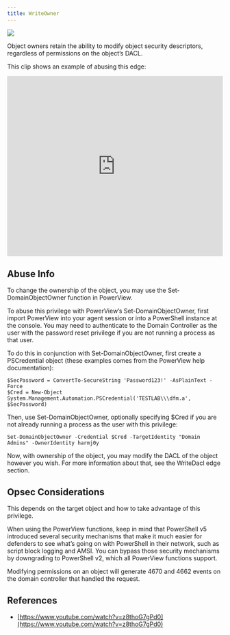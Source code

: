 ---
title: WriteOwner
---

<img noZoom src="/assets/enterprise-AND-community-edition-pill-tag.svg"/>



Object owners retain the ability to modify object security descriptors, regardless of permissions on the object’s DACL.

This clip shows an example of abusing this edge:

<iframe id="youtube-2475" frameborder="0" allowfullscreen="" allow="accelerometer; autoplay; clipboard-write; encrypted-media; gyroscope; picture-in-picture; web-share" referrerpolicy="strict-origin-when-cross-origin" title="Player for 2 11 BloodHound Head to Tail Andy Robbins Rohan Vazarkar" width="100%" height="420" src="https://www.youtube.com/embed/fqYoOoghqdE?autoplay=0&amp;controls=0&amp;disablekb=1&amp;playsinline=1&amp;cc_load_policy=0&amp;cc_lang_pref=auto&amp" data-gtm-yt-inspected-6="true"></iframe>

Abuse Info
----------

To change the ownership of the object, you may use the Set-DomainObjectOwner function in PowerView.

To abuse this privilege with PowerView’s Set-DomainObjectOwner, first import PowerView into your agent session or into a PowerShell instance at the console. You may need to authenticate to the Domain Controller as the user with the password reset privilege if you are not running a process as that user.

To do this in conjunction with Set-DomainObjectOwner, first create a PSCredential object (these examples comes from the PowerView help documentation):
```
$SecPassword = ConvertTo-SecureString 'Password123!' -AsPlainText -Force
$Cred = New-Object System.Management.Automation.PSCredential('TESTLAB\\\dfm.a', $SecPassword)
```
Then, use Set-DomainObjectOwner, optionally specifying $Cred if you are not already running a process as the user with this privilege:
```
Set-DomainObjectOwner -Credential $Cred -TargetIdentity "Domain Admins" -OwnerIdentity harmj0y
```
Now, with ownership of the object, you may modify the DACL of the object however you wish. For more information about that, see the WriteDacl edge section.

Opsec Considerations
--------------------

This depends on the target object and how to take advantage of this privilege.

When using the PowerView functions, keep in mind that PowerShell v5 introduced several security mechanisms that make it much easier for defenders to see what’s going on with PowerShell in their network, such as script block logging and AMSI. You can bypass those security mechanisms by downgrading to PowerShell v2, which all PowerView functions support.

Modifying permissions on an object will generate 4670 and 4662 events on the domain controller that handled the request.

References
----------

* [https://www.youtube.com/watch?v=z8thoG7gPd0](https://www.youtube.com/watch?v=z8thoG7gPd0)
